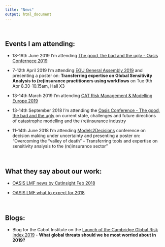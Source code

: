 ```yaml
---
title: "News"
output: html_document
---
```


<br> 

## Events I am attending:


- 18-19th June 2019 I'm attending [The good, the bad and the ugly - Oasis Confernece 2019](https://oasislmf.org/events/oasis-conference-good-bad-and-ugly)

- 7-12th April 2019 I'm attending [EGU General Assembly 2019](https://www.egu2019.eu/) and presenting a poster on: **Transferring expertise on Global Sensitivity Analysis to (re)insurance practitioners using workflows** on Tue 9th Apr 8.30-10.15am, Hall X3

- 13-14th March 2019 I'm attending [CAT Risk Management & Modelling Europe 2019](http://catrisklondon.aventedge.com/)

- 13-14th September 2018 I'm attending the [Oasis Conference - The good, the bad and the ugly](https://oasislmf.org/events/oasis-conference-good-bad-and-ugly) on current state, challenges and future directions of catastrophe modelling and the (re)insurance industry

- 11-14th June 2018 I'm attending [Models2Decisions](http://blogs.exeter.ac.uk/models2decisions/events/m2d-2018-annual-conference/) conference on decision making under uncertainty and presenting a poster on: "Overcoming the “valley of death” – Transferring tools and expertise on sensitivity analysis to the (re)insurance sector"

<br>


## What they say about our work:

- [OASIS LMF news by CatInsight Feb 2018](https://oasislmf.org/news/february-article)

- [OASIS LMF what to expect for 2018](https://oasislmf.org/application/files/3815/1991/6580/OasisNewsletter_FEBRUARY_2018.pdf)

<br>

## Blogs:
- Blog for the Cabot Institute on the [Launch of the Cambridge Global Risk Index 2019](http://cabot-institute.blogspot.com/2019/01/what-global-threats-should-we-be-most.html) - **What global threats should we be most worried about in 2019?**


<br>
<br>

